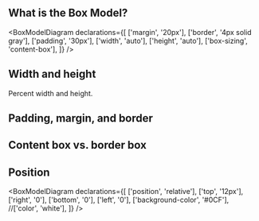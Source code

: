 ## What is the Box Model?

<BoxModelDiagram
  declarations={[
    ['margin', '20px'],
    ['border', '4px solid gray'],
    ['padding', '30px'],
    ['width', 'auto'],
    ['height', 'auto'],
    ['box-sizing', 'content-box'],
  ]}
/>

## Width and height

Percent width and height.

## Padding, margin, and border

## Content box vs. border box

## Position

<BoxModelDiagram
  declarations={[
    ['position', 'relative'],
    ['top', '12px'],
    ['right', '0'],
    ['bottom', '0'],
    ['left', '0'],
    ['background-color', '#0CF'],
    //['color', 'white'],
  ]}
/>
